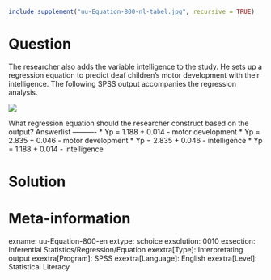 ```r
include_supplement("uu-Equation-800-nl-tabel.jpg", recursive = TRUE)
```

Question
========
  
The researcher also adds the variable intelligence to the study. He sets up a regression equation to predict deaf children's motor development with their intelligence. The following SPSS output accompanies the regression analysis. 

![](uu-Equation-800-nl-tabel.jpg)

What regression equation should the researcher construct based on the output? 
Answerlist
----------
* Yp = 1.188 + 0.014 - motor development
* Yp = 2.835 + 0.046 - motor development
* Yp = 2.835 + 0.046 - intelligence
* Yp = 1.188 + 0.014 - intelligence


Solution
========

Meta-information
================
exname: uu-Equation-800-en
extype: schoice
exsolution: 0010
exsection: Inferential Statistics/Regression/Equation
exextra[Type]: Interpretating output
exextra[Program]: SPSS
exextra[Language]: English
exextra[Level]: Statistical Literacy
